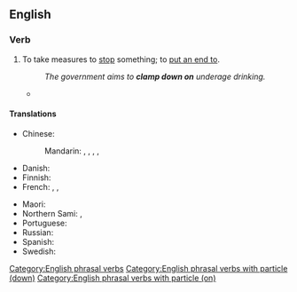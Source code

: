 ==English==

===Verb===
{{en-verb|*}}

# {{lb|en|transitive|idiomatic}} To take measures to [[stop]] something; to [[put an end to]].
#: ''The government aims to '''clamp down on''' underage drinking.''
#* {{quote-journal
|en
|date=July 3, 2018
|author=Phil McNulty
|title=Colombia 1 - 1 England
|work=BBC Sport
|url=https://www.bbc.com/sport/football/44610244
|page=
|passage=American referee Mike Geiger's failure to '''clamp down on''' early misdemeanours led to him losing control of a game that Colombia seemed determined to turn into a battle.}}

====Translations====
{{trans-top|to take measures to stop something}}
* Chinese:
*: Mandarin: {{t+|cmn|壓制}}, {{t+|cmn|压制|tr=yāzhì}}, {{t+|cmn|制止|tr=zhìzhǐ}}, {{t+|cmn|鎮壓}}, {{t+|cmn|镇压|tr=zhènyā}}
* Danish: {{t|da|slå ned på}}
* Finnish: {{t+|fi|puuttua}}
* French: {{t|fr|[[lutter]] [[contre]]}}, {{t|fr|[[faire]] [[cesser]]}}, {{t+|fr|mettre un terme}}
{{trans-mid}}
* Maori: {{t|mi|pēhipēhi}}
* Northern Sami: {{t|se|loahpahit}}, {{t|se|loaktit}}
* Portuguese: {{t-needed|pt}}
* Russian: {{t+|ru|покончить}}
* Spanish: {{t-needed|es}}
* Swedish: {{t+|sv|sätta stopp för}}
{{trans-bottom}}

[[Category:English phrasal verbs]]
[[Category:English phrasal verbs with particle (down)]]
[[Category:English phrasal verbs with particle (on)]]